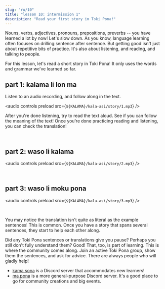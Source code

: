 ```yaml
---
slug: "ru/10"
title: "lesson 10: intermission 1"
description: "Read your first story in Toki Pona!"
---
```



Nouns, verbs, adjectives, pronouns, prepositions, preverbs -- you have learned a lot by now! Let's slow down. As you know, language learning often focuses on drilling sentence after sentence. But getting good isn't just about repetitive bits of practice. It's also about listening, and reading, and talking to people.

For this lesson, let's read a short story in Toki Pona! It only uses the words and grammar we've learned so far.

## part 1: kalama li lon ma

Listen to an audio recording, and follow along in the text. 

<audio controls preload src={`${KALAMA}/kala-asi/story/1.mp3`} />

After you're done listening, try to read the text aloud. See if you can follow the meaning of the text! Once you're done practicing reading and listening, you can check the translation!

<Tabbed id="1">
  <Row sl="soweli li lon ma kasi." m="There was a deer in the forest." />
  <Row sl="nimi ona li soweli Mumu." m="Her name was Mumu." />
  <Row sl="soweli Mumu li lape pona." m="Mumu was fast asleep." />
  <Row sl="kasi li awen e lape ona." m="Trees protected her sleep." />
  <br />
  <Row sl="kalama nasa suli li kama." m="There came a strange loud noise." />
  <Row sl="lape li weka tan soweli." m="The deer woke up." />
  <Row sl="soweli li wile sona e kalama." m="She wanted to find out more about the noise." />
</Tabbed>

## part 2: waso li kalama

<audio controls preload src={`${KALAMA}/kala-asi/story/2.mp3`} />

<Tabbed id="2">
  <Row sl="waso lili suwi li kama." m="There came a cute little sparrow." />
  <Row sl="nimi ona li waso Siju." m="His name was Siju." />
  <Row sl="soweli li lukin e ona." m="The deer looked at the sparrow." />
  <Row sl="soweli li kama sona e ni:" m="She learned this:" />
  <Row sl="kalama wawa li tan waso ni." m="the noise came from this bird." />
  <br />
  <Row sl="waso li wile moku." m="The sparrow was hungry." />
  <Row sl="wile ona li suli." m="He was desperate." />
  <Row sl="ona li kalama suli tan ni." m="And so he cried out." />
</Tabbed>

## part 3: waso li moku pona

<audio controls preload src={`${KALAMA}/kala-asi/story/3.mp3`} />

<Tabbed id="3">
  <Row sl="ni li ike tawa soweli Mumu." m="This saddened Mumu." />
  <Row sl="soweli li wile pona e waso." m="The deer wanted to help the sparrow." />
  <Row sl="soweli li pana e pipi suli tawa ona." m="She fed him a large caterpillar." />
  <br />
  <Row sl="waso li moku e pipi." m="The sparrow ate the bug." />
  <Row sl="ni li pona tawa ona." m="This satisfied his hunger." />
</Tabbed>

You may notice the translation isn't quite as literal as the example sentences! This is common. Once you have a story that spans several sentences, they start to help each other along.

Did any Toki Pona sentences or translations give you pause? Perhaps you still don't fully understand them? Good! That, too, is part of learning. This is where the community comes along. Join an active Toki Pona group, show them the sentences, and ask for advice. There are always people who will gladly help!

* [kama sona](https://discord.gg/ChC6qtVsSE) is a Discord server that accommodates new learners!
* [ma pona](https://discord.gg/6zkugJFU4x) is a more general-purpose Discord server. It's a good place to go for community creations and big events.
